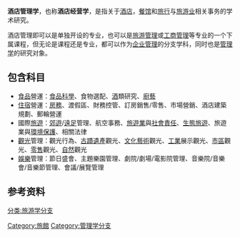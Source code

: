 {{unreferenced|time=2010-08-29T11:43:16+00:00}}
{{expand|time=2008-10-13}}
'''酒店管理学'''，也称'''酒店经营学'''，是指关于[[酒店|酒店]]，[[餐馆|餐馆]]和[[旅行|旅行]]与[[旅游业|旅游业]]相关事务的学术研究。

酒店管理即可以是单独开设的专业，也可以是[[旅游管理|旅游管理]]或[[工商管理|工商管理]]等专业的一个下属课程，但无论是课程还是专业，都可以作为[[企业管理|企业管理]]的分支学科，同时也是[[管理学|管理学]]的研究对象。

== 包含科目 ==
*[[食品|食品]]營運：[[食品科學|食品科學]]、食物選配、[[酒|酒]]類研究、[[廚藝|廚藝]]
*[[住宿|住宿]]營運：[[房務|房務]]、渡假區、財務控管、訂房銷售/零售、市場營銷、酒店建築規劃、郵輪營運
*國際[[旅遊|旅遊]]：[[郊遊|郊遊]]/[[遠足|遠足]]管理、航空事務、[[旅遊業|旅遊業]]與[[社會責任|社會責任]]、[[生態旅遊|生態旅遊]]、旅遊業與[[環境保護|環境保護]]、相關法律
*[[觀光|觀光]]管理：觀光行為、[[古蹟|古蹟]][[遺產|遺產]]觀光、[[文化|文化]][[藝術|藝術]]觀光、[[工業|工業]]展示觀光、[[市區|市區]]觀光、[[零售|零售]]觀光、[[自然|自然]]觀光
*[[娛樂|娛樂]]管理：節日盛會、主題樂園管理、劇院/劇場/電影院管理、音樂院/音樂會/音樂節管理、會議/展覽管理

==参考资料==

{{旅游}}
[[Category:旅館|Category:旅館]]
[[Category:管理学分支|Category:管理学分支]]
[[分类:旅游学分支|分类:旅游学分支]]